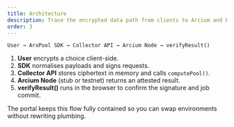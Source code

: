 ```yaml
---
title: Architecture
description: Trace the encrypted data path from clients to Arcium and back.
order: 3
---
```


```
User → ArxPool SDK → Collector API → Arcium Node → verifyResult()
```

1. **User** encrypts a choice client-side.
2. **SDK** normalises payloads and signs requests.
3. **Collector API** stores ciphertext in memory and calls `computePool()`.
4. **Arcium Node** (stub or testnet) returns an attested result.
5. **verifyResult()** runs in the browser to confirm the signature and job commit.

The portal keeps this flow fully contained so you can swap environments without rewriting plumbing.
